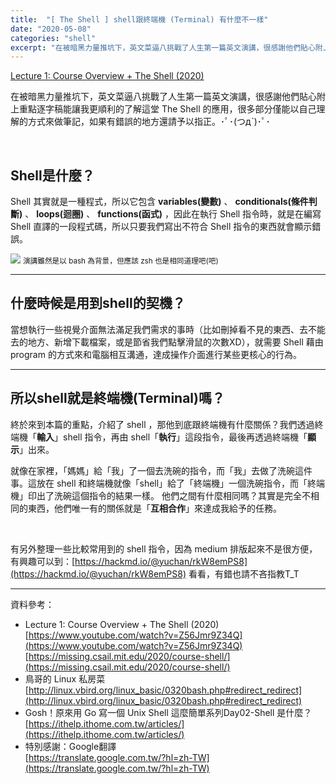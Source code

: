 ```yaml
---
title:  "[ The Shell ] shell跟終端機 (Terminal) 有什麼不一樣"
date: "2020-05-08"
categories: "shell"
excerpt: "在被暗黑力量推坑下，英文菜逼八挑戰了人生第一篇英文演講，很感謝他們貼心附上重點逐字稿能讓我更順利的了解這堂 The Shell 的應用..."
---
```


[Lecture 1: Course Overview + The Shell (2020)](https://www.youtube.com/watch?time_continue=695&v=Z56Jmr9Z34Q&feature=emb_title)

在被暗黑力量推坑下，英文菜逼八挑戰了人生第一篇英文演講，很感謝他們貼心附上重點逐字稿能讓我更順利的了解這堂 The Shell 的應用，很多部分僅能以自己理解的方式來做筆記，如果有錯誤的地方還請予以指正。･ﾟ･(つдˋ)･ﾟ･

<br>

## Shell是什麼？
Shell 其實就是一種程式，所以它包含 **variables(變數)** 、 **conditionals(條件判斷)** 、 **loops(迴圈)** 、 **functions(函式)** ，因此在執行 Shell 指令時，就是在編寫 Shell 直譯的一段程式碼，所以只要我們寫出不符合 Shell 指令的東西就會顯示錯誤。

![](https://cdn-images-1.medium.com/max/1600/0*6v9SnDqrzVp96IfZ.png)
<small>演講雖然是以 bash 為背景，但應該 zsh 也是相同道理吧(吧)</small>

---
## 什麼時候是用到shell的契機？
當想執行一些視覺介面無法滿足我們需求的事時（比如刪掉看不見的東西、去不能去的地方、新增下載檔案，或是節省我們點擊滑鼠的次數XD），就需要 Shell 藉由 program 的方式來和電腦相互溝通，達成操作介面進行某些更核心的行為。

---

## 所以shell就是終端機(Terminal)嗎？
終於來到本篇的重點，介紹了 shell ，那他到底跟終端機有什麼關係？我們透過終端機「**輸入**」shell 指令，再由 shell「**執行**」這段指令，最後再透過終端機「**顯示**」出來。

就像在家裡，「媽媽」給「我」了一個去洗碗的指令，而「我」去做了洗碗這件事。這放在 shell 和終端機就像「shell」給了「終端機」一個洗碗指令，而「終端機」印出了洗碗這個指令的結果一樣。
他們之間有什麼相同嗎？其實是完全不相同的東西，他們唯一有的關係就是「**互相合作**」來達成我給予的任務。

<br>

有另外整理一些比較常用到的 shell 指令，因為 medium 排版起來不是很方便，有興趣可以到：[https://hackmd.io/@yuchan/rkW8emPS8](https://hackmd.io/@yuchan/rkW8emPS8) 看看，有錯也請不吝指教T_T

---
資料參考：
- Lecture 1: Course Overview + The Shell (2020)<br>
[https://www.youtube.com/watch?v=Z56Jmr9Z34Q](https://www.youtube.com/watch?v=Z56Jmr9Z34Q)<br>
[https://missing.csail.mit.edu/2020/course-shell/](https://missing.csail.mit.edu/2020/course-shell/)
- 鳥哥的 Linux 私房菜<br>
[http://linux.vbird.org/linux_basic/0320bash.php#redirect_redirect](http://linux.vbird.org/linux_basic/0320bash.php#redirect_redirect)
- Gosh！原來用 Go 寫一個 Unix Shell 這麼簡單系列Day02-Shell 是什麼？
[https://ithelp.ithome.com.tw/articles/](https://ithelp.ithome.com.tw/articles/)
- 特別感謝：Google翻譯<br>
[https://translate.google.com.tw/?hl=zh-TW](https://translate.google.com.tw/?hl=zh-TW)

